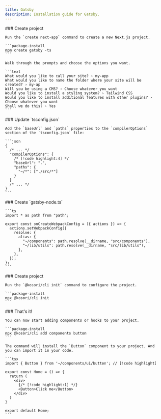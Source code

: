 ```yaml
---
title: Gatsby
description: Installation guide for Gatsby.
---
```


<Steps>

  <Step>
    ### Create project

    Run the `create next-app` command to create a new Next.js project.

    ```package-install
    npm create gatsby -ts
    ```

    Walk through the prompts and choose the options you want.

    ```text
    What would you like to call your site? › my-app
    What would you like to name the folder where your site will be created? › my-ap
    Will you be using a CMS? › Choose whatever you want
    Would you like to install a styling system? › Tailwind CSS
    Would you like to install additional features with other plugins? › Choose whatever you want
    Shall we do this? › Yes
    ```

  </Step>

  <Step>
    ### Update `tsconfig.json`

    Add the `baseUrl` and `paths` properties to the `compilerOptions` section of the `tsconfig.json` file:

    ```json
    {
      /* ... */
      "compilerOptions": {
        /* [!code highlight:4] */
        "baseUrl": ".",
        "paths": {
          "~/*": ["./src/*"]
        }
      }
      /* ... */
    }
    ```

  </Step>

  <Step>
    ### Create `gatsby-node.ts`

    ```ts
    import * as path from "path";

    export const onCreateWebpackConfig = ({ actions }) => {
      actions.setWebpackConfig({
        resolve: {
          alias: {
            "~/components": path.resolve(__dirname, "src/components"),
            "~/lib/utils": path.resolve(__dirname, "src/lib/utils"),
          },
        },
      });
    };
    ```

  </Step>

  <Step>
    ### Create project

    Run the `@kosori/cli init` command to configure the project.

    ```package-install
    npx @kosori/cli init
    ```

  </Step>

  <Step>
    ### That's it!

    You can now start adding components or hooks to your project.

    ```package-install
    npx @kosori/cli add components button
    ```

    The command will install the `Button` component to your project. And you can import it in your code.

    ```tsx
    import { Button } from '~/components/ui/button'; // [!code highlight]

    export const Home = () => {
      return (
        <div>
          {/* [!code highlight:1] */}
          <Button>Click me</Button>
        </div>
      )
    }

    export default Home;
    ```

  </Step>
  
</Steps>
